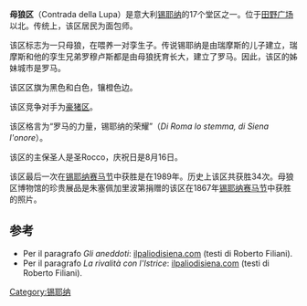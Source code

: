 '''母狼区'''（Contrada della Lupa）是意大利[[锡耶纳|锡耶纳]]的17个堂区之一。位于[[田野广场|田野广场]]以北。传统上，该区居民为面包师。

该区标志为一只母狼，在喂养一对孪生子。传说锡耶纳是由瑞摩斯的儿子建立，瑞摩斯和他的孪生兄弟罗穆卢斯都是由母狼抚育长大，建立了罗马。因此，该区的姊妹城市是罗马。

该区区旗为黑色和白色，镶橙色边。

该区竞争对手为[[豪猪区|豪猪区]]。

该区格言为“罗马的力量，锡耶纳的荣耀”（''Di Roma lo stemma, di Siena l'onore''）。

该区的主保圣人是圣Rocco，庆祝日是8月16日。

该区最后一次在[[锡耶纳赛马节|锡耶纳赛马节]]中获胜是在1989年。历史上该区共获胜34次。母狼区博物馆的珍贵展品是朱塞佩加里波第捐赠的该区在1867年[[锡耶纳赛马节|锡耶纳赛马节]]中获胜的照片。

== 参考 ==
<references/>
*Per il paragrafo ''Gli aneddoti'': [https://web.archive.org/web/20120129135022/http://www.ilpaliodisiena.com/italia/siena/contrade/storie/lupastor.htm ilpaliodisiena.com] (testi di Roberto Filiani).
*Per il paragrafo ''La rivalità con l'Istrice'': [https://web.archive.org/web/20120129134259/http://www.ilpaliodisiena.com/italia/siena/contrade/5lupa.htm ilpaliodisiena.com] (testi di Roberto Filiani).

[[Category:锡耶纳|Category:锡耶纳]]